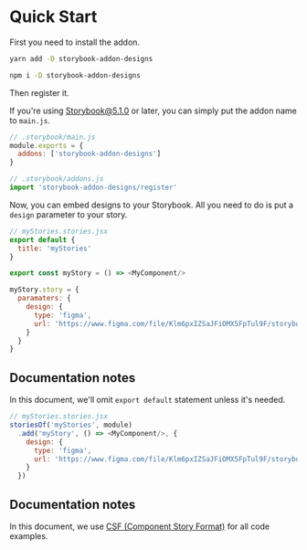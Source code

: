 
<Meta title="Docs/Quick start" />

# Quick Start

First you need to install the addon.

<TabsState initial="yarn">
  <div id="yarn" title="Yarn"><div>

```sh
yarn add -D storybook-addon-designs
```

  </div></div>
  <div id="npm" title="NPM"><div>

```sh
npm i -D storybook-addon-designs
```

  </div></div>
</TabsState>

Then register it.

<TabsState initial="mainjs">
  <div id="mainjs" title="main.js"><div>

If you're using Storybook@5.1.0 or later, you can simply put the addon name to `main.js`.

```js
// .storybook/main.js
module.exports = {
  addons: ['storybook-addon-designs']
}
```

  </div></div>
  <div id="addonsjs" title="addons.js (legacy)"><div>

```js
// .storybook/addons.js
import 'storybook-addon-designs/register'
```

  </div></div>
</TabsState>

Now, you can embed designs to your Storybook.
All you need to do is put a `design` parameter to your story.

<TabsState initial="csf">
  <div id="csf" title="CSF"><div>

```js
// myStories.stories.jsx
export default {
  title: 'myStories'
}

export const myStory = () => <MyComponent/>

myStory.story = {
  paramaters: {
    design: {
      type: 'figma',
      url: 'https://www.figma.com/file/Klm6pxIZSaJFiOMX5FpTul9F/storybook-addon-designs-sample'
    }
  }
}
```

## Documentation notes

In this document, we'll omit `export default` statement unless it's needed.

  </div></div>
  <div id="storiesof" title="storiesOf API (legacy)"><div>

```js
// myStories.stories.jsx
storiesOf('myStories', module)
  .add('myStory', () => <MyComponent/>, {
    design: {
      type: 'figma',
      url: 'https://www.figma.com/file/Klm6pxIZSaJFiOMX5FpTul9F/storybook-addon-designs-sample'
    }
  })
```

## Documentation notes

In this document, we use [CSF (Component Story Format)][csf-docs] for all code examples.

  </div></div>
</TabsState>

[csf-docs]: https://storybook.js.org/docs/formats/component-story-format/
